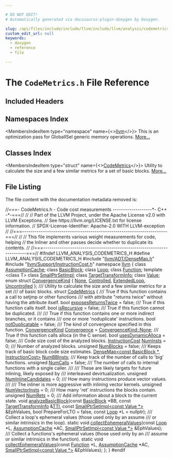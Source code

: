 ```yaml
---

# DO NOT EDIT!
# Automatically generated via docusaurus-plugin-doxygen by Doxygen.

slug: /api/files/include/include/llvm/include/llvm/analysis/codemetrics-h
custom_edit_url: null
keywords:
  - doxygen
  - reference
  - file

---
```





# The `CodeMetrics.h` File Reference

<DoxygenPage pluginConfig={pluginConfig}>



## Included Headers

<IncludesList>
<IncludesListItem
  filePath="llvm/ADT/DenseMap.h"
  permalink="/docs/api/files/include/include/llvm/include/llvm/adt/densemap-h"
  isLocal="true" />
<IncludesListItem
  filePath="llvm/Support/InstructionCost.h"
  permalink="/docs/api/files/include/include/llvm/include/llvm/support/instructioncost-h"
  isLocal="true" />
</IncludesList>

## Namespaces Index

<MembersIndex>

<MembersIndexItem
  type="namespace"
  name={<><a href="/docs/api/namespaces/llvm">llvm</a></>}>
This is an optimization pass for GlobalISel generic memory operations. <a href="/docs/api/namespaces/llvm/#details">More...</a>
</MembersIndexItem>

</MembersIndex>

## Classes Index

<MembersIndex>

<MembersIndexItem
  type="struct"
  name={<><a href="/docs/api/structs/llvm/codemetrics">CodeMetrics</a></>}>
Utility to calculate the size and a few similar metrics for a set of basic blocks. <a href="/docs/api/structs/llvm/codemetrics/#details">More...</a>
</MembersIndexItem>

</MembersIndex>


## File Listing

The file content with the documentation metadata removed is:

<ProgramListing>

<Link id="l00001" /><CodeLine lineNumber="1"><Highlight kind="comment">//===- CodeMetrics.h - Code cost measurements -------------------&#42;- C++ -&#42;-===//</Highlight><Highlight kind="normal"></Highlight></CodeLine>
<Link id="l00002" /><CodeLine lineNumber="2"><Highlight kind="normal"></Highlight><Highlight kind="comment">//</Highlight><Highlight kind="normal"></Highlight></CodeLine>
<Link id="l00003" /><CodeLine lineNumber="3"><Highlight kind="normal"></Highlight><Highlight kind="comment">// Part of the LLVM Project, under the Apache License v2.0 with LLVM Exceptions.</Highlight><Highlight kind="normal"></Highlight></CodeLine>
<Link id="l00004" /><CodeLine lineNumber="4"><Highlight kind="normal"></Highlight><Highlight kind="comment">// See https://llvm.org/LICENSE.txt for license information.</Highlight><Highlight kind="normal"></Highlight></CodeLine>
<Link id="l00005" /><CodeLine lineNumber="5"><Highlight kind="normal"></Highlight><Highlight kind="comment">// SPDX-License-Identifier: Apache-2.0 WITH LLVM-exception</Highlight><Highlight kind="normal"></Highlight></CodeLine>
<Link id="l00006" /><CodeLine lineNumber="6"><Highlight kind="normal"></Highlight><Highlight kind="comment">//</Highlight><Highlight kind="normal"></Highlight></CodeLine>
<Link id="l00007" /><CodeLine lineNumber="7"><Highlight kind="normal"></Highlight><Highlight kind="comment">//===----------------------------------------------------------------------===//</Highlight><Highlight kind="normal"></Highlight></CodeLine>
<Link id="l00008" /><CodeLine lineNumber="8"><Highlight kind="normal"></Highlight><Highlight kind="comment">//</Highlight><Highlight kind="normal"></Highlight></CodeLine>
<Link id="l00009" /><CodeLine lineNumber="9"><Highlight kind="normal"></Highlight><Highlight kind="comment">// This file implements various weight measurements for code, helping</Highlight><Highlight kind="normal"></Highlight></CodeLine>
<Link id="l00010" /><CodeLine lineNumber="10"><Highlight kind="normal"></Highlight><Highlight kind="comment">// the Inliner and other passes decide whether to duplicate its contents.</Highlight><Highlight kind="normal"></Highlight></CodeLine>
<Link id="l00011" /><CodeLine lineNumber="11"><Highlight kind="normal"></Highlight><Highlight kind="comment">//</Highlight><Highlight kind="normal"></Highlight></CodeLine>
<Link id="l00012" /><CodeLine lineNumber="12"><Highlight kind="normal"></Highlight><Highlight kind="comment">//===----------------------------------------------------------------------===//</Highlight><Highlight kind="normal"></Highlight></CodeLine>
<Link id="l00013" /><CodeLine lineNumber="13"><Highlight kind="normal"></Highlight></CodeLine>
<Link id="l00014" /><CodeLine lineNumber="14"><Highlight kind="normal"></Highlight><Highlight kind="preprocessor">#ifndef LLVM&#95;ANALYSIS&#95;CODEMETRICS&#95;H</Highlight><Highlight kind="normal"></Highlight></CodeLine>
<Link id="l00015" /><CodeLine lineNumber="15"><Highlight kind="normal"></Highlight><Highlight kind="preprocessor">#define LLVM&#95;ANALYSIS&#95;CODEMETRICS&#95;H</Highlight><Highlight kind="normal"></Highlight></CodeLine>
<Link id="l00016" /><CodeLine lineNumber="16"><Highlight kind="normal"></Highlight></CodeLine>
<Link id="l00017" /><CodeLine lineNumber="17"><Highlight kind="normal"></Highlight><Highlight kind="preprocessor">#include &quot;<a href="/docs/api/files/include/include/llvm/include/llvm/adt/densemap-h">llvm/ADT/DenseMap.h</a>&quot;</Highlight><Highlight kind="normal"></Highlight></CodeLine>
<Link id="l00018" /><CodeLine lineNumber="18"><Highlight kind="normal"></Highlight><Highlight kind="preprocessor">#include &quot;<a href="/docs/api/files/include/include/llvm/include/llvm/support/instructioncost-h">llvm/Support/InstructionCost.h</a>&quot;</Highlight><Highlight kind="normal"></Highlight></CodeLine>
<Link id="l00019" /><CodeLine lineNumber="19"><Highlight kind="normal"></Highlight></CodeLine>
<Link id="l00020" /><CodeLine lineNumber="20"><Highlight kind="normal"></Highlight><Highlight kind="keyword">namespace </Highlight><Highlight kind="normal"><a href="/docs/api/namespaces/llvm">llvm</a> &#123;</Highlight></CodeLine>
<Link id="l00021" /><CodeLine lineNumber="21"><Highlight kind="normal"></Highlight><Highlight kind="keyword">class </Highlight><Highlight kind="normal"><a href="/docs/api/classes/llvm/assumptioncache">AssumptionCache</a>;</Highlight></CodeLine>
<Link id="l00022" /><CodeLine lineNumber="22"><Highlight kind="normal"></Highlight><Highlight kind="keyword">class </Highlight><Highlight kind="normal"><a href="/docs/api/classes/llvm/basicblock">BasicBlock</a>;</Highlight></CodeLine>
<Link id="l00023" /><CodeLine lineNumber="23"><Highlight kind="normal"></Highlight><Highlight kind="keyword">class </Highlight><Highlight kind="normal"><a href="/docs/api/classes/llvm/loop">Loop</a>;</Highlight></CodeLine>
<Link id="l00024" /><CodeLine lineNumber="24"><Highlight kind="normal"></Highlight><Highlight kind="keyword">class </Highlight><Highlight kind="normal"><a href="/docs/api/classes/llvm/function">Function</a>;</Highlight></CodeLine>
<Link id="l00025" /><CodeLine lineNumber="25"><Highlight kind="normal"></Highlight><Highlight kind="keyword">template</Highlight><Highlight kind="normal"> &lt;</Highlight><Highlight kind="keyword">class</Highlight><Highlight kind="normal"> T&gt; </Highlight><Highlight kind="keyword">class </Highlight><Highlight kind="normal"><a href="/docs/api/classes/llvm/smallptrsetimpl">SmallPtrSetImpl</a>;</Highlight></CodeLine>
<Link id="l00026" /><CodeLine lineNumber="26"><Highlight kind="normal"></Highlight><Highlight kind="keyword">class </Highlight><Highlight kind="normal"><a href="/docs/api/classes/llvm/targettransforminfo">TargetTransformInfo</a>;</Highlight></CodeLine>
<Link id="l00027" /><CodeLine lineNumber="27"><Highlight kind="normal"></Highlight><Highlight kind="keyword">class </Highlight><Highlight kind="normal"><a href="/docs/api/classes/llvm/value">Value</a>;</Highlight></CodeLine>
<Link id="l00028" /><CodeLine lineNumber="28"><Highlight kind="normal"></Highlight></CodeLine>
<Link id="l00029" /><CodeLine lineNumber="29" lineLink="/docs/api/namespaces/llvm/#a177a8536e97483817917ecaa40ca1b69a809610cf3fb9575e6966b37f32d31d51"><Highlight kind="normal"></Highlight><Highlight kind="keyword">enum struct</Highlight><Highlight kind="normal"> <a href="/docs/api/namespaces/llvm/#a177a8536e97483817917ecaa40ca1b69">ConvergenceKind</a> &#123; <a href="/docs/api/namespaces/llvm/#a7a24c2247bd546fc56e2de6cfd04a3d7a116ebf2078ffd98178ffbdd2f544ebb7">None</a>, <a href="/docs/api/namespaces/llvm/#a177a8536e97483817917ecaa40ca1b69a809610cf3fb9575e6966b37f32d31d51">Controlled</a>, <a href="/docs/api/namespaces/llvm/#a177a8536e97483817917ecaa40ca1b69aa7c5f55ac8484c6e11762713f5478488">ExtendedLoop</a>, <a href="/docs/api/namespaces/llvm/#a177a8536e97483817917ecaa40ca1b69a3cbc75230c11ca34e25123273980f413">Uncontrolled</a> &#125;;</Highlight></CodeLine>
<Link id="l00030" /><CodeLine lineNumber="30"><Highlight kind="normal"></Highlight><Highlight kind="comment"></Highlight></CodeLine>
<Link id="l00031" /><CodeLine lineNumber="31"><Highlight kind="comment">/// Utility to calculate the size and a few similar metrics for a set</Highlight></CodeLine>
<Link id="l00032" /><CodeLine lineNumber="32"><Highlight kind="comment">/// of basic blocks.</Highlight><Highlight kind="normal"></Highlight></CodeLine>
<Link id="l00033" /><CodeLine lineNumber="33" lineLink="/docs/api/structs/llvm/codemetrics"><Highlight kind="normal"></Highlight><Highlight kind="keyword">struct </Highlight><Highlight kind="normal"><a href="/docs/api/structs/llvm/codemetrics">CodeMetrics</a> &#123;</Highlight><Highlight kind="comment"></Highlight></CodeLine>
<Link id="l00034" /><CodeLine lineNumber="34"><Highlight kind="comment">  /// True if this function contains a call to setjmp or other functions</Highlight></CodeLine>
<Link id="l00035" /><CodeLine lineNumber="35"><Highlight kind="comment">  /// with attribute &quot;returns twice&quot; without having the attribute itself.</Highlight><Highlight kind="normal"></Highlight></CodeLine>
<Link id="l00036" /><CodeLine lineNumber="36" lineLink="/docs/api/structs/llvm/codemetrics/#a8c6a7050c8f07e7d2ddfde7324754722"><Highlight kind="normal">  </Highlight><Highlight kind="keywordtype">bool</Highlight><Highlight kind="normal"> <a href="/docs/api/structs/llvm/codemetrics/#a8c6a7050c8f07e7d2ddfde7324754722">exposesReturnsTwice</a> = </Highlight><Highlight kind="keyword">false</Highlight><Highlight kind="normal">;</Highlight></CodeLine>
<Link id="l00037" /><CodeLine lineNumber="37"><Highlight kind="normal"></Highlight><Highlight kind="comment"></Highlight></CodeLine>
<Link id="l00038" /><CodeLine lineNumber="38"><Highlight kind="comment">  /// True if this function calls itself.</Highlight><Highlight kind="normal"></Highlight></CodeLine>
<Link id="l00039" /><CodeLine lineNumber="39" lineLink="/docs/api/structs/llvm/codemetrics/#a6a8bf935dacd4be0013bb19cc13abdea"><Highlight kind="normal">  </Highlight><Highlight kind="keywordtype">bool</Highlight><Highlight kind="normal"> <a href="/docs/api/structs/llvm/codemetrics/#a6a8bf935dacd4be0013bb19cc13abdea">isRecursive</a> = </Highlight><Highlight kind="keyword">false</Highlight><Highlight kind="normal">;</Highlight></CodeLine>
<Link id="l00040" /><CodeLine lineNumber="40"><Highlight kind="normal"></Highlight><Highlight kind="comment"></Highlight></CodeLine>
<Link id="l00041" /><CodeLine lineNumber="41"><Highlight kind="comment">  /// True if this function cannot be duplicated.</Highlight></CodeLine>
<Link id="l00042" /><CodeLine lineNumber="42"><Highlight kind="comment">  ///</Highlight></CodeLine>
<Link id="l00043" /><CodeLine lineNumber="43"><Highlight kind="comment">  /// True if this function contains one or more indirect branches, or it contains</Highlight></CodeLine>
<Link id="l00044" /><CodeLine lineNumber="44"><Highlight kind="comment">  /// one or more &#39;noduplicate&#39; instructions.</Highlight><Highlight kind="normal"></Highlight></CodeLine>
<Link id="l00045" /><CodeLine lineNumber="45" lineLink="/docs/api/structs/llvm/codemetrics/#a61cad01cfbfee0f1ac885df62557c708"><Highlight kind="normal">  </Highlight><Highlight kind="keywordtype">bool</Highlight><Highlight kind="normal"> <a href="/docs/api/structs/llvm/codemetrics/#a61cad01cfbfee0f1ac885df62557c708">notDuplicatable</a> = </Highlight><Highlight kind="keyword">false</Highlight><Highlight kind="normal">;</Highlight></CodeLine>
<Link id="l00046" /><CodeLine lineNumber="46"><Highlight kind="normal"></Highlight><Highlight kind="comment"></Highlight></CodeLine>
<Link id="l00047" /><CodeLine lineNumber="47"><Highlight kind="comment">  /// The kind of convergence specified in this function.</Highlight><Highlight kind="normal"></Highlight></CodeLine>
<Link id="l00048" /><CodeLine lineNumber="48" lineLink="/docs/api/structs/llvm/codemetrics/#a539f0ecccbdde5c9d4e77a46be69e6d1"><Highlight kind="normal">  <a href="/docs/api/namespaces/llvm/#a177a8536e97483817917ecaa40ca1b69">ConvergenceKind</a> <a href="/docs/api/structs/llvm/codemetrics/#a539f0ecccbdde5c9d4e77a46be69e6d1">Convergence</a> = <a href="/docs/api/namespaces/llvm/#a177a8536e97483817917ecaa40ca1b69a6adf97f83acf6453d4a6a4b1070f3754">ConvergenceKind::None</a>;</Highlight></CodeLine>
<Link id="l00049" /><CodeLine lineNumber="49"><Highlight kind="normal"></Highlight><Highlight kind="comment"></Highlight></CodeLine>
<Link id="l00050" /><CodeLine lineNumber="50"><Highlight kind="comment">  /// True if this function calls alloca (in the C sense).</Highlight><Highlight kind="normal"></Highlight></CodeLine>
<Link id="l00051" /><CodeLine lineNumber="51" lineLink="/docs/api/structs/llvm/codemetrics/#a128bf8afd69f289270e52c2a0d16af7f"><Highlight kind="normal">  </Highlight><Highlight kind="keywordtype">bool</Highlight><Highlight kind="normal"> <a href="/docs/api/structs/llvm/codemetrics/#a128bf8afd69f289270e52c2a0d16af7f">usesDynamicAlloca</a> = </Highlight><Highlight kind="keyword">false</Highlight><Highlight kind="normal">;</Highlight></CodeLine>
<Link id="l00052" /><CodeLine lineNumber="52"><Highlight kind="normal"></Highlight><Highlight kind="comment"></Highlight></CodeLine>
<Link id="l00053" /><CodeLine lineNumber="53"><Highlight kind="comment">  /// Code size cost of the analyzed blocks.</Highlight><Highlight kind="normal"></Highlight></CodeLine>
<Link id="l00054" /><CodeLine lineNumber="54" lineLink="/docs/api/structs/llvm/codemetrics/#ae0c34d2d9e5ea7c30caf329b1477054a"><Highlight kind="normal">  <a href="/docs/api/classes/llvm/instructioncost">InstructionCost</a> <a href="/docs/api/structs/llvm/codemetrics/#ae0c34d2d9e5ea7c30caf329b1477054a">NumInsts</a> = 0;</Highlight></CodeLine>
<Link id="l00055" /><CodeLine lineNumber="55"><Highlight kind="normal"></Highlight><Highlight kind="comment"></Highlight></CodeLine>
<Link id="l00056" /><CodeLine lineNumber="56"><Highlight kind="comment">  /// Number of analyzed blocks.</Highlight><Highlight kind="normal"></Highlight></CodeLine>
<Link id="l00057" /><CodeLine lineNumber="57" lineLink="/docs/api/structs/llvm/codemetrics/#a3187063809f27321f9126b0aa0086ce7"><Highlight kind="normal">  </Highlight><Highlight kind="keywordtype">unsigned</Highlight><Highlight kind="normal"> <a href="/docs/api/structs/llvm/codemetrics/#a3187063809f27321f9126b0aa0086ce7">NumBlocks</a> = </Highlight><Highlight kind="keyword">false</Highlight><Highlight kind="normal">;</Highlight></CodeLine>
<Link id="l00058" /><CodeLine lineNumber="58"><Highlight kind="normal"></Highlight><Highlight kind="comment"></Highlight></CodeLine>
<Link id="l00059" /><CodeLine lineNumber="59"><Highlight kind="comment">  /// Keeps track of basic block code size estimates.</Highlight><Highlight kind="normal"></Highlight></CodeLine>
<Link id="l00060" /><CodeLine lineNumber="60" lineLink="/docs/api/structs/llvm/codemetrics/#a905cd2deb038f9e0d10ee4a708470943"><Highlight kind="normal">  <a href="/docs/api/classes/llvm/densemap">DenseMap&lt;const BasicBlock &#42;, InstructionCost&gt;</a> <a href="/docs/api/structs/llvm/codemetrics/#a905cd2deb038f9e0d10ee4a708470943">NumBBInsts</a>;</Highlight></CodeLine>
<Link id="l00061" /><CodeLine lineNumber="61"><Highlight kind="normal"></Highlight><Highlight kind="comment"></Highlight></CodeLine>
<Link id="l00062" /><CodeLine lineNumber="62"><Highlight kind="comment">  /// Keep track of the number of calls to &#39;big&#39; functions.</Highlight><Highlight kind="normal"></Highlight></CodeLine>
<Link id="l00063" /><CodeLine lineNumber="63" lineLink="/docs/api/structs/llvm/codemetrics/#abc8cc96b8c58c8515b74daec66c3a072"><Highlight kind="normal">  </Highlight><Highlight kind="keywordtype">unsigned</Highlight><Highlight kind="normal"> <a href="/docs/api/structs/llvm/codemetrics/#abc8cc96b8c58c8515b74daec66c3a072">NumCalls</a> = </Highlight><Highlight kind="keyword">false</Highlight><Highlight kind="normal">;</Highlight></CodeLine>
<Link id="l00064" /><CodeLine lineNumber="64"><Highlight kind="normal"></Highlight><Highlight kind="comment"></Highlight></CodeLine>
<Link id="l00065" /><CodeLine lineNumber="65"><Highlight kind="comment">  /// The number of calls to internal functions with a single caller.</Highlight></CodeLine>
<Link id="l00066" /><CodeLine lineNumber="66"><Highlight kind="comment">  ///</Highlight></CodeLine>
<Link id="l00067" /><CodeLine lineNumber="67"><Highlight kind="comment">  /// These are likely targets for future inlining, likely exposed by</Highlight></CodeLine>
<Link id="l00068" /><CodeLine lineNumber="68"><Highlight kind="comment">  /// interleaved devirtualization.</Highlight><Highlight kind="normal"></Highlight></CodeLine>
<Link id="l00069" /><CodeLine lineNumber="69" lineLink="/docs/api/structs/llvm/codemetrics/#a698507b39819ac7f07dac62cdf0f78ab"><Highlight kind="normal">  </Highlight><Highlight kind="keywordtype">unsigned</Highlight><Highlight kind="normal"> <a href="/docs/api/structs/llvm/codemetrics/#a698507b39819ac7f07dac62cdf0f78ab">NumInlineCandidates</a> = 0;</Highlight></CodeLine>
<Link id="l00070" /><CodeLine lineNumber="70"><Highlight kind="normal"></Highlight><Highlight kind="comment"></Highlight></CodeLine>
<Link id="l00071" /><CodeLine lineNumber="71"><Highlight kind="comment">  /// How many instructions produce vector values.</Highlight></CodeLine>
<Link id="l00072" /><CodeLine lineNumber="72"><Highlight kind="comment">  ///</Highlight></CodeLine>
<Link id="l00073" /><CodeLine lineNumber="73"><Highlight kind="comment">  /// The inliner is more aggressive with inlining vector kernels.</Highlight><Highlight kind="normal"></Highlight></CodeLine>
<Link id="l00074" /><CodeLine lineNumber="74" lineLink="/docs/api/structs/llvm/codemetrics/#ad02b6db39016732659bee3efde1f9510"><Highlight kind="normal">  </Highlight><Highlight kind="keywordtype">unsigned</Highlight><Highlight kind="normal"> <a href="/docs/api/structs/llvm/codemetrics/#ad02b6db39016732659bee3efde1f9510">NumVectorInsts</a> = 0;</Highlight></CodeLine>
<Link id="l00075" /><CodeLine lineNumber="75"><Highlight kind="normal"></Highlight><Highlight kind="comment"></Highlight></CodeLine>
<Link id="l00076" /><CodeLine lineNumber="76"><Highlight kind="comment">  /// How many &#39;ret&#39; instructions the blocks contain.</Highlight><Highlight kind="normal"></Highlight></CodeLine>
<Link id="l00077" /><CodeLine lineNumber="77" lineLink="/docs/api/structs/llvm/codemetrics/#a8510fa518cbd0c195328d2fc8dbb5318"><Highlight kind="normal">  </Highlight><Highlight kind="keywordtype">unsigned</Highlight><Highlight kind="normal"> <a href="/docs/api/structs/llvm/codemetrics/#a8510fa518cbd0c195328d2fc8dbb5318">NumRets</a> = 0;</Highlight></CodeLine>
<Link id="l00078" /><CodeLine lineNumber="78"><Highlight kind="normal"></Highlight><Highlight kind="comment"></Highlight></CodeLine>
<Link id="l00079" /><CodeLine lineNumber="79"><Highlight kind="comment">  /// Add information about a block to the current state.</Highlight><Highlight kind="normal"></Highlight></CodeLine>
<Link id="l00080" /><CodeLine lineNumber="80"><Highlight kind="normal">  </Highlight><Highlight kind="keywordtype">void</Highlight><Highlight kind="normal"> <a href="/docs/api/structs/llvm/codemetrics/#a994ac02d488546e86aeb825e0ea88059">analyzeBasicBlock</a>(</Highlight><Highlight kind="keyword">const</Highlight><Highlight kind="normal"> <a href="/docs/api/classes/llvm/basicblock">BasicBlock</a> &#42;BB, </Highlight><Highlight kind="keyword">const</Highlight><Highlight kind="normal"> <a href="/docs/api/classes/llvm/targettransforminfo">TargetTransformInfo</a> &amp;<a href="/docs/api/namespaces/llvm/#aa0d69e81725c10fa5407f0bf34462068">TTI</a>,</Highlight></CodeLine>
<Link id="l00081" /><CodeLine lineNumber="81"><Highlight kind="normal">                         </Highlight><Highlight kind="keyword">const</Highlight><Highlight kind="normal"> <a href="/docs/api/classes/llvm/smallptrsetimpl">SmallPtrSetImpl&lt;const Value &#42;&gt;</a> &amp;EphValues,</Highlight></CodeLine>
<Link id="l00082" /><CodeLine lineNumber="82"><Highlight kind="normal">                         </Highlight><Highlight kind="keywordtype">bool</Highlight><Highlight kind="normal"> PrepareForLTO = </Highlight><Highlight kind="keyword">false</Highlight><Highlight kind="normal">, </Highlight><Highlight kind="keyword">const</Highlight><Highlight kind="normal"> <a href="/docs/api/classes/llvm/loop">Loop</a> &#42;L = </Highlight><Highlight kind="keyword">nullptr</Highlight><Highlight kind="normal">);</Highlight></CodeLine>
<Link id="l00083" /><CodeLine lineNumber="83"><Highlight kind="normal"></Highlight><Highlight kind="comment"></Highlight></CodeLine>
<Link id="l00084" /><CodeLine lineNumber="84"><Highlight kind="comment">  /// Collect a loop&#39;s ephemeral values (those used only by an assume</Highlight></CodeLine>
<Link id="l00085" /><CodeLine lineNumber="85"><Highlight kind="comment">  /// or similar intrinsics in the loop).</Highlight><Highlight kind="normal"></Highlight></CodeLine>
<Link id="l00086" /><CodeLine lineNumber="86"><Highlight kind="normal">  </Highlight><Highlight kind="keyword">static</Highlight><Highlight kind="normal"> </Highlight><Highlight kind="keywordtype">void</Highlight><Highlight kind="normal"> <a href="/docs/api/structs/llvm/codemetrics/#a7e174506b52ad46ea1f746a7f727d999">collectEphemeralValues</a>(</Highlight><Highlight kind="keyword">const</Highlight><Highlight kind="normal"> <a href="/docs/api/classes/llvm/loop">Loop</a> &#42;L, <a href="/docs/api/classes/llvm/assumptioncache">AssumptionCache</a> &#42;AC,</Highlight></CodeLine>
<Link id="l00087" /><CodeLine lineNumber="87"><Highlight kind="normal">                                     <a href="/docs/api/classes/llvm/smallptrsetimpl">SmallPtrSetImpl&lt;const Value &#42;&gt;</a> &amp;EphValues);</Highlight></CodeLine>
<Link id="l00088" /><CodeLine lineNumber="88"><Highlight kind="normal"></Highlight><Highlight kind="comment"></Highlight></CodeLine>
<Link id="l00089" /><CodeLine lineNumber="89"><Highlight kind="comment">  /// Collect a functions&#39;s ephemeral values (those used only by an</Highlight></CodeLine>
<Link id="l00090" /><CodeLine lineNumber="90"><Highlight kind="comment">  /// assume or similar intrinsics in the function).</Highlight><Highlight kind="normal"></Highlight></CodeLine>
<Link id="l00091" /><CodeLine lineNumber="91"><Highlight kind="normal">  </Highlight><Highlight kind="keyword">static</Highlight><Highlight kind="normal"> </Highlight><Highlight kind="keywordtype">void</Highlight><Highlight kind="normal"> <a href="/docs/api/structs/llvm/codemetrics/#a7e174506b52ad46ea1f746a7f727d999">collectEphemeralValues</a>(</Highlight><Highlight kind="keyword">const</Highlight><Highlight kind="normal"> <a href="/docs/api/classes/llvm/function">Function</a> &#42;L, <a href="/docs/api/classes/llvm/assumptioncache">AssumptionCache</a> &#42;AC,</Highlight></CodeLine>
<Link id="l00092" /><CodeLine lineNumber="92"><Highlight kind="normal">                                     <a href="/docs/api/classes/llvm/smallptrsetimpl">SmallPtrSetImpl&lt;const Value &#42;&gt;</a> &amp;EphValues);</Highlight></CodeLine>
<Link id="l00093" /><CodeLine lineNumber="93"><Highlight kind="normal">&#125;;</Highlight></CodeLine>
<Link id="l00094" /><CodeLine lineNumber="94"><Highlight kind="normal"></Highlight></CodeLine>
<Link id="l00095" /><CodeLine lineNumber="95"><Highlight kind="normal">&#125;</Highlight></CodeLine>
<Link id="l00096" /><CodeLine lineNumber="96"><Highlight kind="normal"></Highlight></CodeLine>
<Link id="l00097" /><CodeLine lineNumber="97"><Highlight kind="normal"></Highlight><Highlight kind="preprocessor">#endif</Highlight></CodeLine>

</ProgramListing>

</DoxygenPage>
